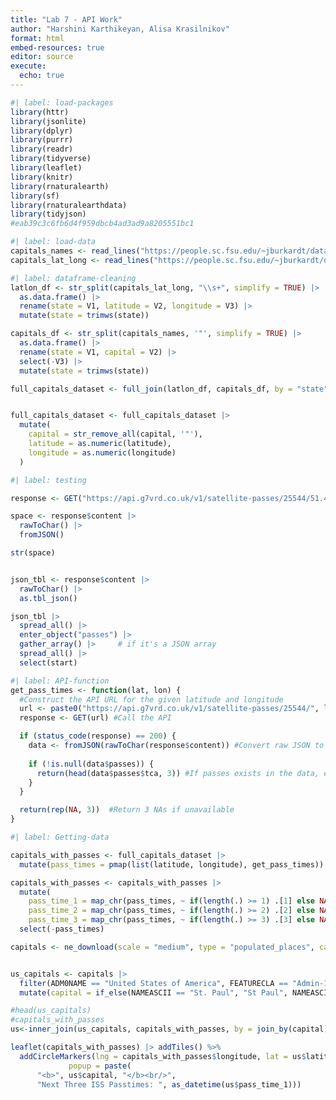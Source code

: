```yaml
---
title: "Lab 7 - API Work"
author: "Harshini Karthikeyan, Alisa Krasilnikov"
format: html
embed-resources: true
editor: source
execute: 
  echo: true
---
```


```r
#| label: load-packages
library(httr)
library(jsonlite)
library(dplyr)
library(purrr)
library(readr)
library(tidyverse)
library(leaflet)
library(knitr)
library(rnaturalearth)
library(sf)
library(rnaturalearthdata)
library(tidyjson)
#eab39c3c6fb6d4f959dbcb4ad3ad9a8205551bc1

```

```r
#| label: load-data
capitals_names <- read_lines("https://people.sc.fsu.edu/~jburkardt/datasets/states/state_capitals_name.txt")
capitals_lat_long <- read_lines("https://people.sc.fsu.edu/~jburkardt/datasets/states/state_capitals_ll.txt")
```

```r
#| label: dataframe-cleaning
latlon_df <- str_split(capitals_lat_long, "\\s+", simplify = TRUE) |>  
  as.data.frame() |> 
  rename(state = V1, latitude = V2, longitude = V3) |> 
  mutate(state = trimws(state))

capitals_df <- str_split(capitals_names, '"', simplify = TRUE) |>  
  as.data.frame() |> 
  rename(state = V1, capital = V2) |> 
  select(-V3) |> 
  mutate(state = trimws(state))

full_capitals_dataset <- full_join(latlon_df, capitals_df, by = "state")


full_capitals_dataset <- full_capitals_dataset |> 
  mutate(
    capital = str_remove_all(capital, '"'),
    latitude = as.numeric(latitude),
    longitude = as.numeric(longitude)
  )
```


```r
#| label: testing

response <- GET("https://api.g7vrd.co.uk/v1/satellite-passes/25544/51.45/-2.5833.json")

space <- response$content |> 
  rawToChar() |>  
  fromJSON()

str(space)


json_tbl <- response$content |> 
  rawToChar() |> 
  as.tbl_json()

json_tbl |>  
  spread_all() |> 
  enter_object("passes") |> 
  gather_array() |>     # if it's a JSON array
  spread_all() |> 
  select(start)
```

```r
#| label: API-function
get_pass_times <- function(lat, lon) {
  #Construct the API URL for the given latitude and longitude
  url <- paste0("https://api.g7vrd.co.uk/v1/satellite-passes/25544/", lat, "/", lon, ".json")
  response <- GET(url) #Call the API 

  if (status_code(response) == 200) {
    data <- fromJSON(rawToChar(response$content)) #Convert raw JSON to useable form
    
    if (!is.null(data$passes)) {
      return(head(data$passes$tca, 3)) #If passes exists in the data, extract first three pass times. Note that these are ordered descending, so it should get the earliest three times.
    }
  }

  return(rep(NA, 3))  #Return 3 NAs if unavailable
}
```


```r
#| label: Getting-data

capitals_with_passes <- full_capitals_dataset |> 
  mutate(pass_times = pmap(list(latitude, longitude), get_pass_times))

capitals_with_passes <- capitals_with_passes |> 
  mutate(
    pass_time_1 = map_chr(pass_times, ~ if(length(.) >= 1) .[1] else NA), 
    pass_time_2 = map_chr(pass_times, ~ if(length(.) >= 2) .[2] else NA),
    pass_time_3 = map_chr(pass_times, ~ if(length(.) >= 3) .[3] else NA)) |>
  select(-pass_times)
```


```r
capitals <- ne_download(scale = "medium", type = "populated_places", category = "cultural", returnclass = "sf")


us_capitals <- capitals |>
  filter(ADM0NAME == "United States of America", FEATURECLA == "Admin-1 capital") |>
  mutate(capital = if_else(NAMEASCII == "St. Paul", "St Paul", NAMEASCII))

```

```r
#head(us_capitals)
#capitals_with_passes
us<-inner_join(us_capitals, capitals_with_passes, by = join_by(capital))

```


```r


leaflet(capitals_with_passes) |> addTiles() %>%
  addCircleMarkers(lng = capitals_with_passes$longitude, lat = us$latitude,
             popup = paste(
      "<b>", us$capital, "</b><br/>",
      "Next Three ISS Passtimes: ", as_datetime(us$pass_time_1)))

```

